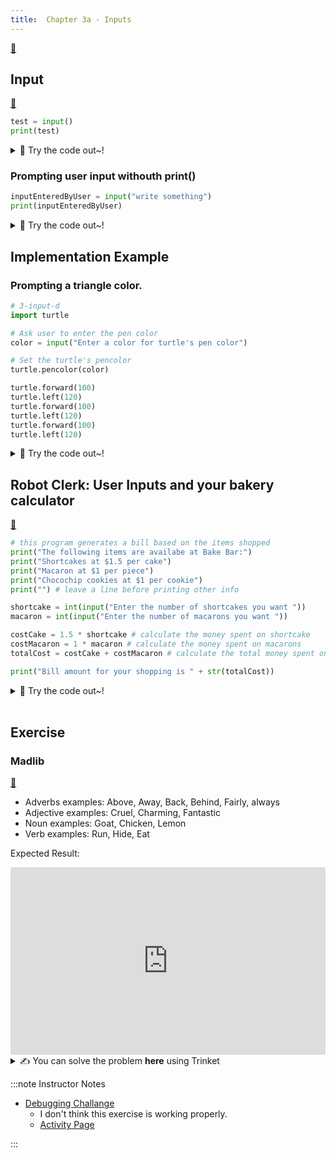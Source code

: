 ```yaml
---
title:  Chapter 3a - Inputs
---
```



[👀](https://learn2codelive.com/courses/4/pages/lesson-3-learning-activities-h-introduce-the-idea-of-user-input?module_item_id=703)

## Input

[👀](https://learn2codelive.com/courses/4/pages/lesson-3-learning-activities-r-user-input-in-python-explanation?module_item_id=706)

```python
test = input()
print(test)
```

<details>
<summary>
🧪 Try the code out~!
</summary>
<iframe src="https://trinket.io/embed/python/4674a27595" width="100%" height="600" frameborder="0" marginwidth="0" marginheight="0" allowfullscreen></iframe>

</details>

### Prompting user input withouth print()
```python
inputEnteredByUser = input("write something")
print(inputEnteredByUser)
```

<details>
<summary>
🧪 Try the code out~!
</summary>
<iframe src="https://trinket.io/embed/python/7908cca77d" width="100%" height="600" frameborder="0" marginwidth="0" marginheight="0" allowfullscreen></iframe>

</details>


## Implementation Example

### Prompting a triangle color.

```python
# 3-input-d
import turtle

# Ask user to enter the pen color
color = input("Enter a color for turtle's pen color")

# Set the turtle's pencolor
turtle.pencolor(color)

turtle.forward(100)
turtle.left(120)
turtle.forward(100)
turtle.left(120)
turtle.forward(100)
turtle.left(120)
```

<details>
<summary>
🧪 Try the code out~!
</summary>
<iframe src="https://trinket.io/embed/python/9cb31f09c8" width="100%" height="600" frameborder="0" marginwidth="0" marginheight="0" allowfullscreen></iframe>

</details>




## Robot Clerk: User Inputs and your bakery calculator
[👀](https://learn2codelive.com/courses/4/pages/lesson-3-learning-activities-e1-prediction-with-user-inputs-in-python?module_item_id=705)

```python
# this program generates a bill based on the items shopped
print("The following items are availabe at Bake Bar:")
print("Shortcakes at $1.5 per cake")
print("Macaron at $1 per piece")
print("Chocochip cookies at $1 per cookie")
print("") # leave a line before printing other info

shortcake = int(input("Enter the number of shortcakes you want "))
macaron = int(input("Enter the number of macarons you want "))

costCake = 1.5 * shortcake # calculate the money spent on shortcake
costMacaron = 1 * macaron # calculate the money spent on macarons
totalCost = costCake + costMacaron # calculate the total money spent on all 3 items

print("Bill amount for your shopping is " + str(totalCost))

```

<details>
<summary>
🧪 Try the code out~!
</summary>
<iframe src="https://trinket.io/embed/python/05b55d78d3" width="100%" height="600" frameborder="0" marginwidth="0" marginheight="0" allowfullscreen></iframe>

</details>


<br/>

## Exercise

### Madlib 

[👀](https://learn2codelive.com/courses/4/pages/lesson-3-learning-activities-r-practice-activity-2-madlib?module_item_id=709)


<IconAdmonition icon="📝" title="Exercise: Complete the following Program"  >

- Adverbs examples: Above, Away, Back, Behind, Fairly, always
- Adjective examples: Cruel, Charming, Fantastic
- Noun examples: Goat, Chicken, Lemon
- Verb examples: Run, Hide, Eat


Expected Result:
<iframe src="https://trinket.io/embed/python/75cc960754?outputOnly=true&runOption=run&start=result" width="100%" height="300" frameborder="0" marginwidth="0" marginheight="0" allowfullscreen></iframe>

<details>
<summary>
✍  You can solve the problem <b>here</b> using Trinket

</summary>
- You can see that the code here doesn't print the adjective, noun or verb, or is asking the prompt for it. Please complete the program so it does so.

<iframe src="https://trinket.io/embed/python/16a9ac36b2" width="100%" height="600" frameborder="0" marginwidth="0" marginheight="0" allowfullscreen></iframe>

</details>

</IconAdmonition>


:::note Instructor Notes
- [Debugging Challange](https://learn2codelive.com/courses/4/pages/lesson-3-debugging-challenge?module_item_id=695)
  - I don't think this exercise is working properly.
  - [Activity Page](https://learn2codelive.com/courses/4/pages/lesson-3-learning-activities-r-revisit-challenge-2?module_item_id=701)



:::